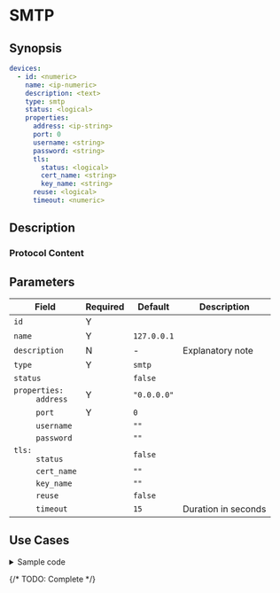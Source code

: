 # SMTP

## Synopsis

```yaml
devices:
  - id: <numeric>
    name: <ip-numeric>
    description: <text>
    type: smtp
    status: <logical>
    properties:
      address: <ip-string>
      port: 0
      username: <string>
      password: <string>
      tls:
        status: <logical>
        cert_name: <string>
        key_name: <string>
      reuse: <logical>
      timeout: <numeric>
```

## Description

### Protocol Content

## Parameters

|Field|Required|Default|Description|
|---|---|---|---|
|`id`|Y|||
|`name`|Y|`127.0.0.1`||
|`description`|N|-|Explanatory note|
|`type`|Y|`smtp`||
|`status`||`false`||
|<dt>`properties:`</dt><dd>`address`</dd>|Y|`"0.0.0.0"`||
|<dd>`port`</dd>|Y|`0`||
|<dd>`username`</dd>||`""`||
|<dd>`password`</dd>||`""`||
|<dd><dt>`tls:`</dt><dd>`status`</dd></dd>||`false`||
|<dd><dd>`cert_name`</dd></dd>||`""`||
|<dd><dd>`key_name`</dd></dd>||`""`||
|<dd>`reuse`</dd>||`false`||
|<dd>`timeout`</dd>||`15`|Duration in seconds|

## Use Cases

<details>
<summary>Sample code</summary>
```yaml
```
</details>

{/* TODO: Complete */}